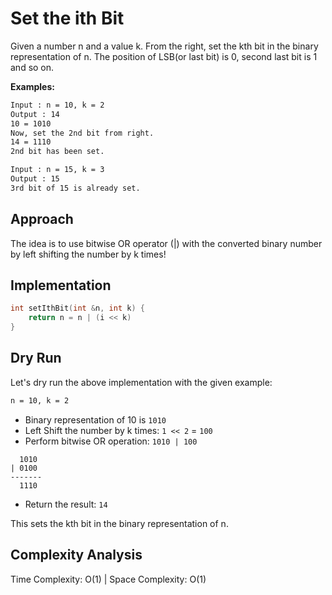 
# Set the ith Bit

Given a number n and a value k. From the right, set the kth bit in the binary representation of n. The position of LSB(or last bit) is 0, second last bit is 1 and so on.

**Examples:**

```bash
Input : n = 10, k = 2
Output : 14
10 = 1010
Now, set the 2nd bit from right.
14 = 1110
2nd bit has been set.

Input : n = 15, k = 3
Output : 15
3rd bit of 15 is already set.
```

## Approach

The idea is to use bitwise OR operator (|) with the converted binary number by left shifting the number by k times!

## Implementation

```cpp filename="set_ith_bit.cpp" showLineNumbers
int setIthBit(int &n, int k) {
    return n = n | (i << k)
}
```

## Dry Run

Let's dry run the above implementation with the given example:

```bash
n = 10, k = 2
```

- Binary representation of 10 is `1010`
- Left Shift the number by k times: `1 << 2` = `100`
- Perform bitwise OR operation: `1010 | 100`

```
  1010
| 0100
-------
  1110
```

- Return the result: `14`

This sets the kth bit in the binary representation of n.

## Complexity Analysis

<Callout emoji="🔥">Time Complexity: O(1) | Space Complexity: O(1)</Callout>
